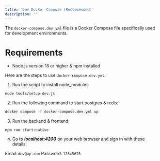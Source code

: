 ```yaml
---
title: 'Dev Docker Compose (Recommended)'
description: ''
---
```


The `docker-compose.dev.yml` file is a Docker Compose file specifically used for development environments. 

# Requirements
- Node.js version 18 or higher & npm installed


Here are the steps to use `docker-compose.dev.yml`:

1. Run the script to install node_modules 
```bash
node tools/setup-dev.js
```

2. Run the following command to start postgres & redis:

```bash
docker compose -f docker-compose.dev.yml up
```

3. Run the backend & frontend
```
npm run start:native
```

4. Go to ***localhost:4200*** on your web browser and sign in with these details:

Email: `dev@ap.com`
Password: `12345678`
